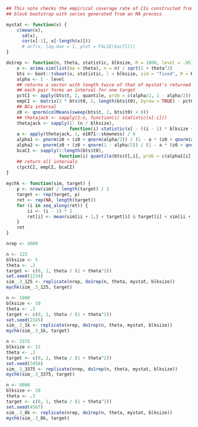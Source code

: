 ```r
## This note checks the empirical coverage rate of CIs constructed from
## block bootstrap with series generated from an MA process

mystat <- function(x) {
    c(mean(x),
      sd(x),
      cor(x[-1], x[-length(x)]))
      # acf(x, lag.max = 1, plot = FALSE)$acf[2])
}

do1rep <- function(n, theta, statistic, blksize, R = 1000, level = .95) {
    x <- arima.sim(list(ma = theta), n = n) / sqrt(1 + theta^2)
    bts <- boot::tsboot(x, statistic, l = blksize, sim = "fixed", R = R)
    alpha <- 1 - level
    ## returns a vector with length twice of that of mystat's returned values
    ## each pair forms an interval for one target
    pctCI <- apply(bts$t, 2, quantile, prob = c(alpha/2, 1 - alpha/2))
    empCI <- matrix(2 * bts$t0, 2, length(bts$t0), byrow = TRUE) - pctCI[c(2, 1),]
    ## BCa interval
    z0 <- qnorm(colMeans(sweep(bts$t, 2, bts$t0) < 0))
    ## thetajack <- sapply(1:n, function(i) statistic(x[-i]))
    thetajack <- sapply(1: (n / blksize),
                        function(i) statistic(x[ - ((i - 1) * blksize + 1:blksize)]))
    a <- apply(thetajack, 1, e1071::skewness) / 6
    alpha1 <- pnorm(z0 + (z0 + qnorm(alpha/2)) / (1 - a * (z0 + qnorm(alpha/2))))
    alpha2 <- pnorm(z0 + (z0 + qnorm(1 - alpha/2)) / (1 - a * (z0 + qnorm(1 - alpha/2))))
    bcaCI <- sapply(1:length(bts$t0),
                    function(i) quantile(bts$t[,i], prob = c(alpha1[i], alpha2[i])))
    ## return all intervals
    c(pctCI, empCI, bcaCI)
}
    
mychk <- function(sim, target) {
    p <- nrow(sim) / length(target) / 2
    target <- rep(target, p)
    ret <- rep(NA, length(target))
    for (i in seq_along(ret)) {
        ii <- (i - 1) * 2
        ret[i] <- mean(sim[ii + 1,] < target[i] & target[i] < sim[ii + 2,])
    }
    ret
}
```

```r
nrep <- 4000
```

```r
n <- 125
blksize <- 5
theta <- .3
target <- c(0, 1, theta / (1 + theta^2))
set.seed(1234)
sim_.3_125 <- replicate(nrep, do1rep(n, theta, mystat, blksize))
mychk(sim_.3_125, target)
```

```r
n <- 1000
blksize <- 10
theta <- .3
target <- c(0, 1, theta / (1 + theta^2))
set.seed(2345)
sim_.3_1k <- replicate(nrep, do1rep(n, theta, mystat, blksize))
mychk(sim_.3_1k, target)
```

```r
n <- 3375
blksize <- 15
theta <- .3
target <- c(0, 1, theta / (1 + theta^2))
set.seed(3456)
sim_.3_3375 <- replicate(nrep, do1rep(n, theta, mystat, blksize))
mychk(sim_.3_3375, target)
```

```r
n <- 8000
blksize <- 20
theta <- .3
target <- c(0, 1, theta / (1 + theta^2))
set.seed(4567)
sim_.3_8k <- replicate(nrep, do1rep(n, theta, mystat, blksize))
mychk(sim_.3_8k, target)
```